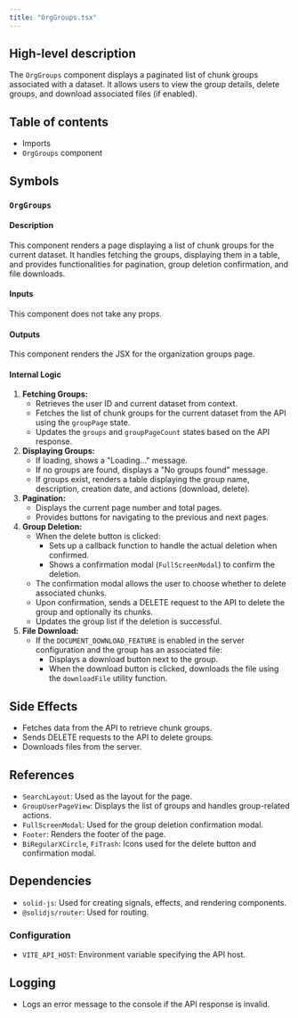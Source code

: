 ```yaml
---
title: "OrgGroups.tsx"
---
```


## High-level description
The `OrgGroups` component displays a paginated list of chunk groups associated with a dataset. It allows users to view the group details, delete groups, and download associated files (if enabled).

## Table of contents
- Imports
- `OrgGroups` component

## Symbols

### `OrgGroups`
#### Description
This component renders a page displaying a list of chunk groups for the current dataset. It handles fetching the groups, displaying them in a table, and provides functionalities for pagination, group deletion confirmation, and file downloads.

#### Inputs
This component does not take any props.

#### Outputs
This component renders the JSX for the organization groups page.

#### Internal Logic
1. **Fetching Groups:**
   - Retrieves the user ID and current dataset from context.
   - Fetches the list of chunk groups for the current dataset from the API using the `groupPage` state.
   - Updates the `groups` and `groupPageCount` states based on the API response.
2. **Displaying Groups:**
   - If loading, shows a "Loading..." message.
   - If no groups are found, displays a "No groups found" message.
   - If groups exist, renders a table displaying the group name, description, creation date, and actions (download, delete).
3. **Pagination:**
   - Displays the current page number and total pages.
   - Provides buttons for navigating to the previous and next pages.
4. **Group Deletion:**
   - When the delete button is clicked:
     - Sets up a callback function to handle the actual deletion when confirmed.
     - Shows a confirmation modal (`FullScreenModal`) to confirm the deletion.
   - The confirmation modal allows the user to choose whether to delete associated chunks.
   - Upon confirmation, sends a DELETE request to the API to delete the group and optionally its chunks.
   - Updates the group list if the deletion is successful.
5. **File Download:**
   - If the `DOCUMENT_DOWNLOAD_FEATURE` is enabled in the server configuration and the group has an associated file:
     - Displays a download button next to the group.
     - When the download button is clicked, downloads the file using the `downloadFile` utility function.

## Side Effects
- Fetches data from the API to retrieve chunk groups.
- Sends DELETE requests to the API to delete groups.
- Downloads files from the server.

## References
- `SearchLayout`: Used as the layout for the page.
- `GroupUserPageView`: Displays the list of groups and handles group-related actions.
- `FullScreenModal`: Used for the group deletion confirmation modal.
- `Footer`: Renders the footer of the page.
- `BiRegularXCircle`, `FiTrash`: Icons used for the delete button and confirmation modal.

## Dependencies
- `solid-js`: Used for creating signals, effects, and rendering components.
- `@solidjs/router`: Used for routing.

### Configuration
- `VITE_API_HOST`: Environment variable specifying the API host.

## Logging
- Logs an error message to the console if the API response is invalid.

